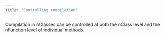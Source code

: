 ```yaml
---
title: "Controlling compilation"
---
```


Compilation in nClasses can be controlled at both the nClass level and the nFunction level of individual methods.


